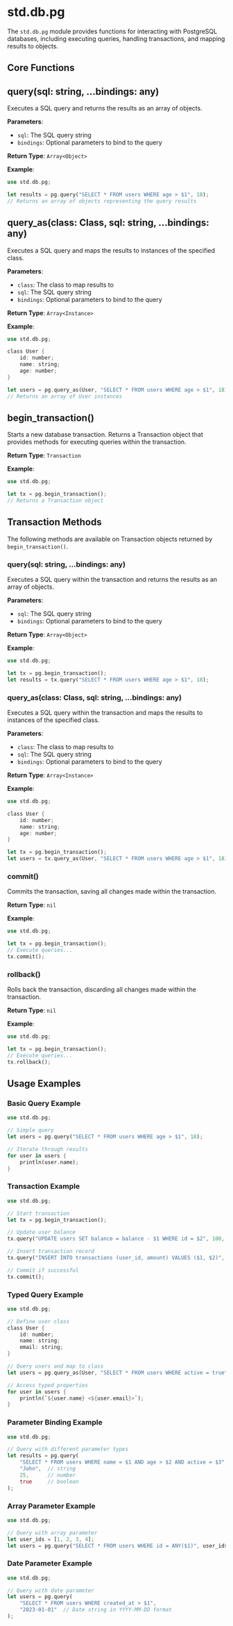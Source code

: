 # std.db.pg

The `std.db.pg` module provides functions for interacting with PostgreSQL databases, including executing queries, handling transactions, and mapping results to objects.

## Core Functions

## query(sql: string, ...bindings: any)

Executes a SQL query and returns the results as an array of objects.

**Parameters**:
- `sql`: The SQL query string
- `bindings`: Optional parameters to bind to the query

**Return Type**: `Array<Object>`

**Example**:
```rust
use std.db.pg;

let results = pg.query("SELECT * FROM users WHERE age > $1", 18);
// Returns an array of objects representing the query results
```

## query_as(class: Class, sql: string, ...bindings: any)

Executes a SQL query and maps the results to instances of the specified class.

**Parameters**:
- `class`: The class to map results to
- `sql`: The SQL query string
- `bindings`: Optional parameters to bind to the query

**Return Type**: `Array<Instance>`

**Example**:
```rust
use std.db.pg;

class User {
    id: number;
    name: string;
    age: number;
}

let users = pg.query_as(User, "SELECT * FROM users WHERE age > $1", 18);
// Returns an array of User instances
```

## begin_transaction()

Starts a new database transaction. Returns a Transaction object that provides methods for executing queries within the transaction.

**Return Type**: `Transaction`

**Example**:
```rust
use std.db.pg;

let tx = pg.begin_transaction();
// Returns a Transaction object
```

## Transaction Methods

The following methods are available on Transaction objects returned by `begin_transaction()`.

### query(sql: string, ...bindings: any)

Executes a SQL query within the transaction and returns the results as an array of objects.

**Parameters**:
- `sql`: The SQL query string
- `bindings`: Optional parameters to bind to the query

**Return Type**: `Array<Object>`

**Example**:
```rust
use std.db.pg;

let tx = pg.begin_transaction();
let results = tx.query("SELECT * FROM users WHERE age > $1", 18);
```

### query_as(class: Class, sql: string, ...bindings: any)

Executes a SQL query within the transaction and maps the results to instances of the specified class.

**Parameters**:
- `class`: The class to map results to
- `sql`: The SQL query string
- `bindings`: Optional parameters to bind to the query

**Return Type**: `Array<Instance>`

**Example**:
```rust
use std.db.pg;

class User {
    id: number;
    name: string;
    age: number;
}

let tx = pg.begin_transaction();
let users = tx.query_as(User, "SELECT * FROM users WHERE age > $1", 18);
```

### commit()

Commits the transaction, saving all changes made within the transaction.

**Return Type**: `nil`

**Example**:
```rust
use std.db.pg;

let tx = pg.begin_transaction();
// Execute queries...
tx.commit();
```

### rollback()

Rolls back the transaction, discarding all changes made within the transaction.

**Return Type**: `nil`

**Example**:
```rust
use std.db.pg;

let tx = pg.begin_transaction();
// Execute queries...
tx.rollback();
```

## Usage Examples

### Basic Query Example

```rust
use std.db.pg;

// Simple query
let users = pg.query("SELECT * FROM users WHERE age > $1", 18);

// Iterate through results
for user in users {
    println(user.name);
}
```

### Transaction Example

```rust
use std.db.pg;

// Start transaction
let tx = pg.begin_transaction();

// Update user balance
tx.query("UPDATE users SET balance = balance - $1 WHERE id = $2", 100, 123);

// Insert transaction record
tx.query("INSERT INTO transactions (user_id, amount) VALUES ($1, $2)", 123, -100);

// Commit if successful
tx.commit();
```

### Typed Query Example

```rust
use std.db.pg;

// Define user class
class User {
    id: number;
    name: string;
    email: string;
}

// Query users and map to class
let users = pg.query_as(User, "SELECT * FROM users WHERE active = true");

// Access typed properties
for user in users {
    println(`${user.name} <${user.email}>`);
}
```

### Parameter Binding Example

```rust
use std.db.pg;

// Query with different parameter types
let results = pg.query(
    "SELECT * FROM users WHERE name = $1 AND age > $2 AND active = $3",
    "John",  // string
    25,      // number
    true     // boolean
);
```

### Array Parameter Example

```rust
use std.db.pg;

// Query with array parameter
let user_ids = [1, 2, 3, 4];
let users = pg.query("SELECT * FROM users WHERE id = ANY($1)", user_ids);
```

### Date Parameter Example

```rust
use std.db.pg;

// Query with date parameter
let users = pg.query(
    "SELECT * FROM users WHERE created_at > $1",
    "2023-01-01"  // Date string in YYYY-MM-DD format
);
```
